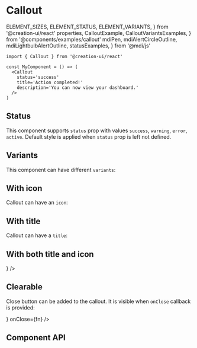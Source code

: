 # Callout

  ELEMENT_SIZES,
  ELEMENT_STATUS,
  ELEMENT_VARIANTS,
} from '@creation-ui/react'
  properties,
  CalloutExample,
  CalloutVariantsExamples,
} from '@components/examples/callout'
  mdiPen,
  mdiAlertCircleOutline,
  mdiLightbulbAlertOutline,
  statusExamples,
} from '@mdi/js'

```tsx copy
import { Callout } from '@creation-ui/react'

const MyComponent = () => (
  <Callout
    status='success'
    title='Action completed!'
    description='You can now view your dashboard.'
  />
)
```


## Status

This component supports `status` prop with values `success`, `warning`, `error`, `active`.
Default style is applied when `status` prop is left not defined.

<CalloutExample />

## Variants

This component can have different `variants`:

<CalloutVariantsExamples />

## With icon

Callout can have an `icon`:

<CalloutExample displayIcon />

## With title

Callout can have a `title`:

<CalloutExample displayTitle />

## With both title and icon

<Container variant='column'>
  <Callout
    status='warning'
    title='Information'
    content='Here is a piece of information that you might want to know.'
    icon={<Icon path={mdiLightbulbAlertOutline} size={1} />}
  />
</Container>

## Clearable

Close button can be added to the callout. It is visible when `onClose` callback is provided:

<Container variant='column'>
  <Callout
    status='error'
    title='Error'
    content='There was an error while processing your request. You can close this prompt now.'
    icon={<Icon path={mdiAlertCircleOutline} size={1} />}
    onClose={fn}
  />
</Container>

## Component API

<PropsTable
  properties={properties}
  name='Callout'
  description='Callout component props.'
/>
